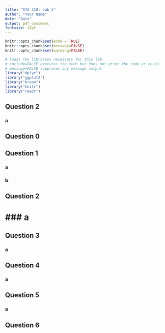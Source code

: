 ```yaml
---
title: "STA 210: Lab 5"
author: "Your Name"
date: "Date"
output: pdf_document
fontsize: 12pt
---
```


```r
knitr::opts_chunk$set(echo = TRUE)
knitr::opts_chunk$set(message=FALSE)
knitr::opts_chunk$set(warning=FALSE)
```

```r
# loads the libraries necessary for this lab.
# include=FALSE executes the code but does not print the code or resulting output.
# message=FALSE suppreses any message output
library("dplyr")
library("ggplot2")
library("broom")
library("knitr")
library("readr")
```
## Question 2

### a

<!-- Fill in the remaining question parts using the format above. -->
## Question 0

## Question 1

### a

### b


## Question 2

### a
=
<!-- Fill in the remaining question parts using the format above. -->

## Question 3

### a

<!-- Fill in the remaining parts of the question using the ### format. -->

## Question 4

### a

<!-- Fill in the remaining parts of the question using the ### format. -->


## Question 5

### a


<!-- Fill in the remaining parts of the question using the ### format. -->


## Question 6

